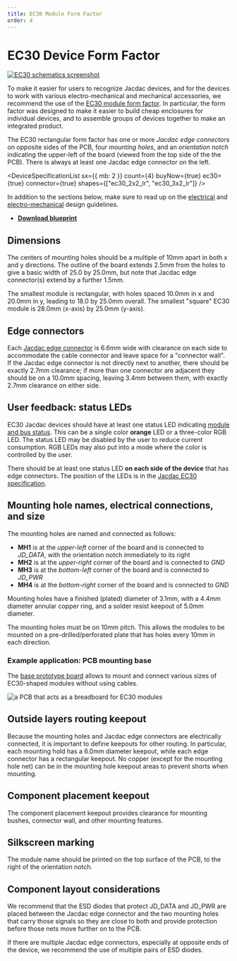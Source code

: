 ```yaml
---
title: EC30 Module Form Factor
order: 4
---
```


# EC30 Device Form Factor

[![EC30 schematics screenshot](./ec30.png)](https://aka.ms/jacdac-ec30)

To make it easier for users to recognize Jacdac devices, and for the devices to work with various electro-mechanical
and mechanical accessories, we recommend the use of the [EC30 module form factor](https://aka.ms/jacdac-ec30).
In particular, the form factor was designed to make it easier to
build cheap enclosures for individual devices, and to assemble groups of devices together to make an integrated product.

The EC30 rectangular form factor has one or more _Jacdac edge connectors_ on opposite sides of the PCB, four _mounting
holes_, and an _orientation notch_ indicating the upper-left of the board (viewed from the top side of the the PCB). There is always at least
one Jacdac edge connector on the left.

<DeviceSpecificationList
    sx={{ mb: 2 }}
    count={4}
    buyNow={true}
    ec30={true}
    connector={true}
    shapes={["ec30_2x2_lr", "ec30_3x2_lr"]}
/>

In addition to the sections below, make sure to read up on the [electrical](../electrical) and [electro-mechanical](../electro-mechanical) design guidelines.

-   **[Download blueprint](https://aka.ms/jacdac-ec30)**

## Dimensions

The centers of mounting holes should be a multiple of 10mm apart in both x and y directions. The outline of the board extends 2.5mm from the holes to give a basic width of 25.0 by 25.0mm, but note that Jacdac edge connector(s) extend by a further 1.5mm.

The smallest module is rectangular, with holes spaced 10.0mm in x and 20.0mm in y, leading to 18.0 by 25.0mm overall. The smallest "square" EC30 module is 28.0mm (x-axis) by 25.0mm (y-axis).

<!--The difference is due to the fact that the two edge connectors, oriented parallel to the x-axis, protrude 1.5mm from each side of the board.-->

<EC30Editor />

## Edge connectors

Each [Jacdac edge connector](../electro-mechanical#pcb-edge-connector) is 6.6mm wide with clearance on each side to accommodate the cable connector and leave space for a "connector wall". If the Jacdac edge connector is not directly next to another, there should be exactly 2.7mm clearance; if more than one connector are adjacent they should be on a 10.0mm spacing, leaving 3.4mm between them, with exactly 2.7mm clearance on either side.

## User feedback: status LEDs

EC30 Jacdac devices should have at least one status LED indicating [module and bus status](/reference/led-status/). 
This can be a single color **orange** LED or a three-color RGB LED. The status LED may be disabled by the user to reduce current consumption. RGB LEDs may also put into a mode where the color is controlled by the user.

There should be at least one status LED **on each side of the device** that has edge connectors. The position of the LEDs is in the [Jacdac EC30 specification](https://aka.ms/jacdac-ec30).

## Mounting hole names, electrical connections, and size

The mounting holes are named and connected as follows:

-   **MH1** is at the _upper-left_ corner of the board and is connected to _JD_DATA_, with the orientation notch immediately to its right
-   **MH2** is at the _upper-right_ corner of the board and is connected to _GND_
-   **MH3** is at the _bottom-left_ corner of the board and is connected to _JD_PWR_
-   **MH4** is at the _bottom-right_ corner of the board and is connected to _GND_

Mounting holes have a finished (plated) diameter of 3.1mm, with a 4.4mm diameter annular copper ring, and a solder resist keepout of 5.0mm diameter.

The mounting holes must be on 10mm pitch. This allows the modules to be mounted on a pre-drilled/perforated plate that has holes every 10mm in each direction.

### Example application: PCB mounting base

The [base prototype board](/devices/microsoft-research/jmbase86v41/) allows to mount and connect various sizes of EC30-shaped modules without using cables.

![a PCB that acts as a breadboard for EC30 modules](./ec30/breadboard.jpg)

## Outside layers routing keepout

Because the mounting holes and Jacdac edge connectors are electrically connected, it is important to define keepouts for other routing.
In particular, each mounting hold has a 6.0mm diameter keepout, while each edge connector has a rectangular keepout. No copper (except 
for the mounting hole net) can be in the mounting hole keepout areas to prevent shorts when mounting.

## Component placement keepout

The component placement keepout provides clearance for mounting bushes, connector wall, and other mounting features.

## Silkscreen marking

The module name should be printed on the top surface of the PCB, to the right of the orientation notch.

## Component layout considerations

We recommend that the ESD diodes that protect JD_DATA and JD_PWR are placed between the Jacdac edge connector and the two mounting holes that carry those signals so they are close to both and provide protection before those nets move further on to the PCB. 

If there are multiple Jacdac edge connectors, especially at opposite ends of the device, we recommend the use of multiple pairs of ESD diodes.